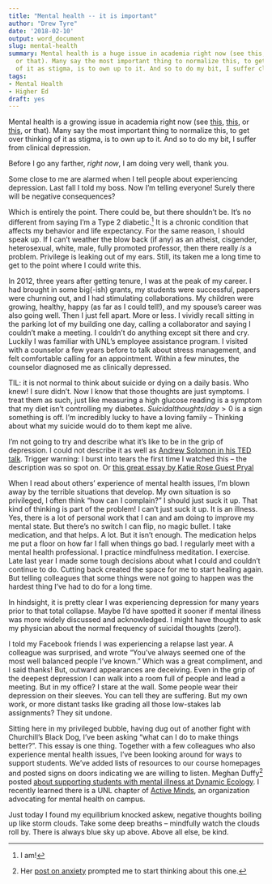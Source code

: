 ```yaml
---
title: "Mental health -- it is important"
author: "Drew Tyre"
date: '2018-02-10'
output: word_document
slug: mental-health
summary: Mental health is a huge issue in academia right now (see this, this, or this,
  or that). Many say the most important thing to normalize this, to get over thinking
  of it as stigma, is to own up to it. And so to do my bit, I suffer clinical depression.
tags:
- Mental Health
- Higher Ed
draft: yes
---
```


Mental health is a growing issue in academia right now (see 
[this](https://www.theatlantic.com/education/archive/2016/07/why-do-so-many-graduate-students-quit/490094/), 
[this](https://dynamicecology.wordpress.com/2016/07/13/life-as-an-anxious-scientist/), or 
[this](https://www.theguardian.com/society/2017/may/23/number-university-dropouts-due-to-mental-health-problems-trebles?CMP=Share_iOSApp_Other), or 
that). 
Many say the most important thing to normalize this, to get over thinking of it as stigma, is to own up to it.
And so to do my bit, I suffer from clinical depression. 

Before I go any farther, *right now*, I am doing very well, thank you.

Some close to me are alarmed when I tell people about experiencing depression. 
Last fall I told my boss. 
Now I'm telling everyone! 
Surely there will be negative consequences?

Which is entirely the point. There could be, but there shouldn't be. It's no different from saying I'm a Type 2 diabetic.[^1] 
It is a chronic condition that affects my behavior and life expectancy. For the same reason, I should speak up. 
If I can't weather the blow back (if any) as an atheist, cisgender, heterosexual, white, male, fully promoted professor, then there really *is* a problem. Privilege is leaking out of my ears.
Still, its taken me a long time to get to the point where I could write this. 

[^1]: I am!

In 2012, three years after getting tenure, I was at the peak of my career. 
I had brought in some big(-ish) grants, my students were successful, papers were churning out, and I had stimulating collaborations. 
My children were growing, healthy, happy (as far as I could tell!), and my spouse's career was also going well. 
Then I just fell apart. More or less. 
I vividly recall sitting in the parking lot of my building one day, calling a collaborator and saying I couldn't make a meeting. 
I couldn't do anything except sit there and cry. 
Luckily I was familiar with UNL's employee assistance program. I visited with a counselor a few years before to talk about stress management, and felt comfortable calling for an appointment. 
Within a few minutes, the counselor diagnosed me as clinically depressed. 

TIL: it is not normal to think about suicide or dying on a daily basis. Who knew! I sure didn't. 
Now I know that those thoughts are just symptoms. 
I treat them as such, just like measuring a high glucose reading is a symptom that my diet isn't controlling my diabetes. 
$Suicidal thoughts / day > 0$ is a sign something is off.
I'm incredibly lucky to have a loving family --
Thinking about what my suicide would do to them kept me alive. 

I'm not going to try and describe what it's like to be in the grip of depression. 
I could not describe it as well as 
[Andrew Solomon in his TED talk](https://www.ted.com/talks/andrew_solomon_depression_the_secret_we_share?utm_campaign=tedspread--a&utm_medium=referral&utm_source=tedcomshare). 
Trigger warning: I burst into tears the first time I watched this -- the description was so spot on.
Or [this great essay by Katie Rose Guest Pryal](https://chroniclevitae.com/news/1203-working-when-your-brain-isn-t)

When I read about others' experience of mental health issues, I'm blown away by the terrible situations that develop. 
My own situation is so privileged, I often think "how can I complain?" 
I should just suck it up. 
That kind of thinking is part of the problem!
I can't just suck it up. It is an illness. 
Yes, there is a lot of personal work that I can and am doing to improve my mental state. 
But there's no switch I can flip, no magic bullet. 
I take medication, and that helps. A lot. But it isn't enough.
The medication helps me put a floor on how far I fall when things go bad. 
I regularly meet with a mental health professional.
I practice mindfulness meditation. 
I exercise. 
Late last year I made some tough decisions about what I could and couldn't continue to do. 
Cutting back created the space for me to start healing again. 
But telling colleagues that some things were not going to happen was the hardest thing I've had to do for a long time. 

In hindsight, it is pretty clear I was experiencing depression for many years prior to that total collapse. 
Maybe I'd have spotted it sooner if mental illness was more widely discussed and acknowledged.
I might have thought to ask my physician about the normal frequency of suicidal thoughts (zero!). 

I told my Facebook friends I was experiencing a relapse last year. 
A colleague was surprised, and wrote "You've always seemed one of the most well balanced people I've known."
Which was a great compliment, and I said thanks! 
But, outward appearances are deceiving. 
Even in the grip of the deepest depression I can walk into a room full of people and lead a meeting. 
But in my office? 
I stare at the wall. 
Some people wear their depression on their sleeves. 
You can tell they are suffering.
But my own work, or more distant tasks like grading all those low-stakes lab assignments? 
They sit undone.

Sitting here in my privileged bubble, having dug out of another fight with Churchill's Black Dog, I've been asking "what can I do to make things better?". 
This essay is one thing. 
Together with a few colleagues who also experience mental health issues, I've been looking around for ways to support students. We've added lists of resources to our course homepages and posted signs on doors indicating we are willing to listen.
Meghan Duffy[^2] posted [about supporting students with mental illness at Dynamic Ecology](https://dynamicecology.wordpress.com/2018/01/29/how-to-support-undergraduate-students-experiencing-mental-health-concerns/).
I recently learned there is a UNL chapter of [Active Minds](http://www.activeminds.org/), an organization advocating for mental health on campus. 

[^2]: Her [post on anxiety](https://dynamicecology.wordpress.com/2016/07/13/life-as-an-anxious-scientist/) prompted me to start thinking about this one.

Just today I found my equilibrium knocked askew, negative thoughts boiling up like storm clouds. 
Take some deep breaths -- mindfully watch the clouds roll by. There is always blue sky up above. 
Above all else, be kind.


